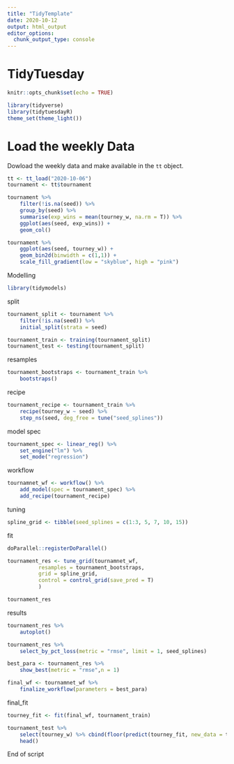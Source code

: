 ```yaml
---
title: "TidyTemplate"
date: 2020-10-12
output: html_output
editor_options: 
  chunk_output_type: console
---
```


# TidyTuesday


```r

knitr::opts_chunk$set(echo = TRUE)

library(tidyverse)
library(tidytuesdayR)
theme_set(theme_light())
```

# Load the weekly Data

Dowload the weekly data and make available in the `tt` object.

```r

tt <- tt_load("2020-10-06")
tournament <- tt$tournament
```

```r
tournament %>% 
    filter(!is.na(seed)) %>% 
    group_by(seed) %>% 
    summarise(exp_wins = mean(tourney_w, na.rm = T)) %>% 
    ggplot(aes(seed, exp_wins)) +
    geom_col()
```

```r
tournament %>% 
    ggplot(aes(seed, tourney_w)) +
    geom_bin2d(binwidth = c(1,1)) +
    scale_fill_gradient(low = "skyblue", high = "pink")
```

Modelling
```r
library(tidymodels)
```

split
```r
tournament_split <- tournament %>% 
    filter(!is.na(seed)) %>% 
    initial_split(strata = seed)

tournament_train <- training(tournament_split)
tournament_test <- testing(tournament_split)
```

resamples
```r
tournament_bootstraps <- tournament_train %>% 
    bootstraps()
```

recipe
```r

tournament_recipe <- tournament_train %>% 
    recipe(tourney_w ~ seed) %>% 
    step_ns(seed, deg_free = tune("seed_splines"))
```

model spec
```r
tournament_spec <- linear_reg() %>% 
    set_engine("lm") %>% 
    set_mode("regression")
```

workflow
```r
tournamnet_wf <- workflow() %>% 
    add_model(spec = tournament_spec) %>% 
    add_recipe(tournament_recipe)
```

tuning
```r

spline_grid <- tibble(seed_splines = c(1:3, 5, 7, 10, 15))
```

fit
```r
doParallel::registerDoParallel()

tournament_res <- tune_grid(tournamnet_wf,
          resamples = tournament_bootstraps,
          grid = spline_grid,
          control = control_grid(save_pred = T)
          )

tournament_res
```
results
```r
tournament_res %>% 
    autoplot()

tournament_res %>% 
    select_by_pct_loss(metric = "rmse", limit = 1, seed_splines)
```

```r
best_para <- tournament_res %>% 
    show_best(metric = "rmse",n = 1)

final_wf <- tournamnet_wf %>% 
    finalize_workflow(parameters = best_para)
```

final_fit
```r
tourney_fit <- fit(final_wf, tournament_train)

tournament_test %>% 
    select(tourney_w) %>% cbind(floor(predict(tourney_fit, new_data = tournament_test))) %>% 
    head()

```

End of script

